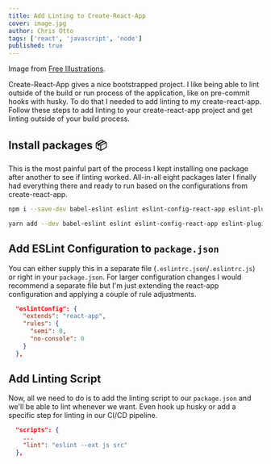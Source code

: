 ```yaml
---
title: Add Linting to Create-React-App
cover: image.jpg
author: Chris Otto
tags: ['react', 'javascript', 'node']
published: true
---
```


Image from [Free Illustrations](https://freellustrations.com/).

Create-React-App gives a nice bootstrapped project. I like being able to lint outside of the build or run process of the application, like on pre-commit hooks with husky. To do that I needed to add linting to my create-react-app. Follow these steps to add linting to your create-react-app project and get linting outside of your build process.

## Install packages 📦

This is the most painful part of the process I kept installing one package after another to see if linting worked. All-in-all eight packages later I finally had everything there and ready to run based on the configurations from create-react-app.

```bash
npm i --save-dev babel-eslint eslint eslint-config-react-app eslint-plugin-flowtype eslint-plugin-import eslint-plugin-jsx-a11y eslint-plugin-react eslint-plugin-react-hooks
```

```bash
yarn add --dev babel-eslint eslint eslint-config-react-app eslint-plugin-flowtype eslint-plugin-import eslint-plugin-jsx-a11y eslint-plugin-react eslint-plugin-react-hooks
```

## Add ESLint Configuration to `package.json`

You can either supply this in a separate file (`.eslintrc.json`/`.eslintrc.js`) or right in your `package.json`. For larger configuration changes I would recommend a separate file but I'm just extending the react-app configuration and applying a couple of rule adjustments.

```json
  "eslintConfig": {
    "extends": "react-app",
    "rules": {
      "semi": 0,
      "no-console": 0
    }
  },
```

## Add Linting Script

Now, all we need to do is to add the linting script to our `package.json` and we'll be able to lint whenever we want. Even hook up husky or add a specific step for linting in our CI/CD pipeline.

```json
  "scripts": {
    ...
    "lint": "eslint --ext js src"
  },
```
